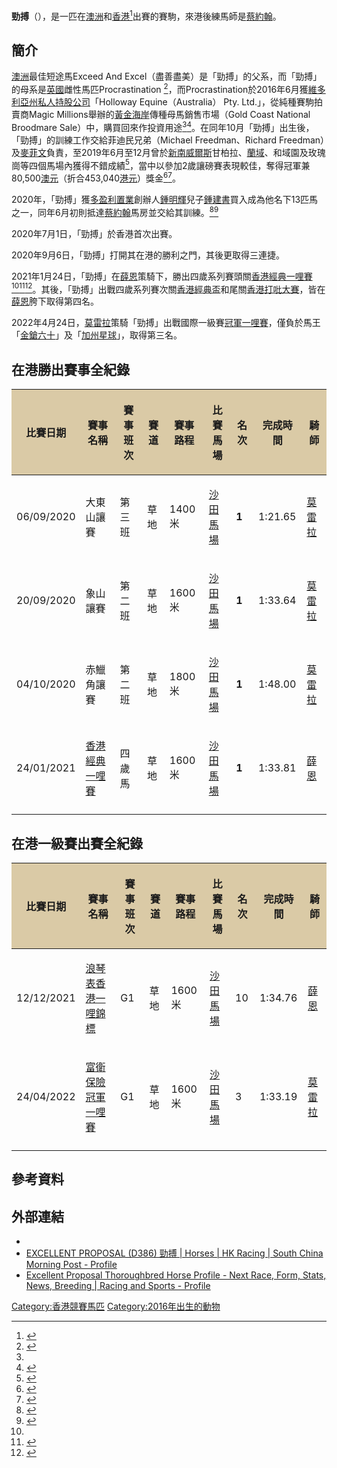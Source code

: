 {{Infobox racehorse
|name = 勁搏
|image = 
|caption = 
|sire = Exceed And Excel（盡善盡美）
|grandsire = Danehill（丹山）
|dam = Procrastination
|damsire = Pivotal
|sex = 閹
|foaled = 2016年10月3日
|death_date = 
|country = {{AUS}}
|colour = 栗
|owner = 鍾建書（香港）
|trainer = 菲迪民兄弟、[[麥菲文|麥菲文]]（澳洲）<br/>[[蔡約翰|蔡約翰]]（香港）
|record = 4戰3冠（澳洲）<br/>16戰4冠2亞2季2殿3第五（香港）
|earnings = 137,615澳元<br/>17,615,250港元
|updated = 2022年4月24日
|wins = [[香港經典一哩賽|香港經典一哩賽]]（2021）
}}

'''勁搏'''（{{lang-en|Excellent Proposal}}），是一匹在[[澳洲|澳洲]]和[[香港|香港]]<ref>{{Cite web|url=https://racing.hkjc.com/racing/information/Chinese/Horse/Horse.aspx?HorseNo=D386|title=香港賽馬會：馬匹資料 - 勁搏（D386）|work=[[香港賽馬會|香港賽馬會]]|accessdate=2021-02-27}}</ref>出賽的賽駒，來港後練馬師是[[蔡約翰|蔡約翰]]。

== 簡介 ==
[[澳洲|澳洲]]最佳短途馬Exceed And Excel（盡善盡美）是「勁搏」的父系，而「勁搏」的母系是[[英國|英國]]雌性馬匹Procrastination
<ref name=EP>{{Cite news|url=https://www.thoroughbreddailynews.com/friendless-proposal-makes-amends-in-hong-kong-classic-mile/|title=Friendless 'Proposal' Makes Amends in Hong Kong Classic Mile|publisher=Thoroughbred Daily News|date=2021-01-24|accessdate=2021-02-27|language=en}}</ref>，而Procrastination於2016年6月獲[[維多利亞州|維多利亞州]][[私人持股公司|私人持股公司]]「Holloway Equine（Australia） Pty. Ltd.」，從純種賽駒拍賣商Magic Millions舉辦的[[黃金海岸_(昆士蘭州)|黃金海岸]]傳種母馬銷售市場（Gold Coast National Broodmare Sale）中，購買回來作投資用途<ref name=EP/><ref>{{Cite news|url=https://www.bloodhorse.com/horse-racing/thoroughbred-sales/results/2016/8613/magic-millions-sales-2016-gold-coast-national-broodmare-sale/3|title=Magic Millions Sales 2016 Gold Coast National Broodmare Sale|work=BloodHorse.com|accessdate=2021-02-27|language=en}}</ref>。在同年10月「勁搏」出生後，「勁搏」的訓練工作交給菲迪民兄弟（Michael Freedman、Richard Freedman）及[[麥菲文|麥菲文]]負責，至2019年6月至12月曾於[[新南威爾斯|新南威爾斯]]甘柏拉、[[蘭域馬場|蘭域]]、和域園及玫瑰崗等四個馬場內獲得不錯成績<ref>{{Cite web|url=https://racing.hkjc.com/racing/content/chinese/pp_formsheet/fsc_D386.pdf|title=香港賽馬會：勁搏（海外賽績紀錄）|work=香港賽馬會|accessdate=2021-02-27}}</ref>，當中以參加2歲讓磅賽表現較佳，奪得冠軍兼80,500[[澳元|澳元]]（折合453,040[[港元|港元]]）獎金<ref>{{Cite news|url=https://www.dailytelegraph.com.au/sport/superracing/freedmans-weigh-up-golden-rose-with-excellent-proposal/news-story/f1139df32961c3da73a7c2cfdd279f7c|title=Freedmans weigh up Golden Rose tilt with Excellent Proposal|publisher=[[每日電訊報|星期日電訊報]]|date=2019-07-20|accessdate=2021-02-27|language=en}}</ref><ref>{{Cite news|url=https://www.racenet.com.au/news/the-armchair-punter-analyses-saturday-s-randwick-meeting-20190721|title=The Armchair Punter analyses Saturday's Randwick meeting|publisher=Racenet|date=2019-07-21|accessdate=2021-02-27|language=en}}</ref>。

2020年，「勁搏」獲[[多盈利置業|多盈利置業]]創辦人[[鍾明輝|鍾明輝]]兒子[[鍾建書|鍾建書]]買入成為他名下13匹馬之一，同年6月初則抵達[[蔡約翰|蔡約翰]]馬房並交給其訓練。<ref>{{Cite news|url=https://racing.appledaily.com.hk/topic/article/16058|title=甜甜手記：勁搏體力實力兼備|publisher=[[香港蘋果日報|蘋果馬網]]|date=2021-01-10|accessdate=2021-02-27}}</ref><ref>{{Cite news|url=https://www.bastillepost.com/hongkong/article/7244227-%E8%8E%AB%E9%9B%B7%E6%8B%89%E5%81%9C%E8%B3%BD%E5%89%8D%E5%BE%8C%E4%B8%8A%E5%B0%81%E7%8E%8B|title=莫雷拉停賽前後上封王|publisher=[[巴士的報|巴士的報]]|date=2020-10-05|accessdate=2021-02-27}}</ref>

2020年7月1日，「勁搏」於香港首次出賽。

2020年9月6日，「勁搏」打開其在港的勝利之門，其後更取得三連捷。

2021年1月24日，「勁搏」在[[薛恩_(騎師)|薛恩]]策騎下，勝出四歲系列賽頭關[[香港經典一哩賽|香港經典一哩賽]]<ref name=EP/><ref>{{Cite news|url=https://www.scmp.com/sport/racing/article/3119032/blake-shinn-and-excellent-proposal-emerge-victorious-after-drama|title=Blake Shinn and Excellent Proposal emerge victorious after drama-filled Classic Mile|publisher=[[南華早報|南華早報]]|date=2021-01-24|accessdate=2021-02-27|language=en}}</ref><ref>{{Cite news|url=https://horsebetting.com.au/excellent-proposal-leads-size-one-two-in-hong-kong-classic-mile/163926/|title=EXCELLENT PROPOSAL LEADS SIZE ONE-TWO IN HONG KONG CLASSIC MILE|publisher=HorseBetting.com.au|date=2021-01-25|accessdate=2021-02-27|language=en}}</ref>。其後，「勁搏」出戰四歲系列賽次關[[香港經典盃|香港經典盃]]和尾關[[香港打吡大賽|香港打吡大賽]]，皆在[[薛恩_(騎師)|薛恩]]胯下取得第四名。

2022年4月24日，[[莫雷拉|莫雷拉]]策騎「勁搏」出戰國際一級賽[[冠軍一哩賽|冠軍一哩賽]]，僅負於馬王「[[金鎗六十|金鎗六十]]」及「[[加州星球|加州星球]]」，取得第三名。

==在港勝出賽事全紀錄==
{| class = "wikitable sortable" style="text-align:center; width:90%"
|-
! scope="col" style="background:#dacaa6;" | 比賽日期
! scope="col" style="background:#dacaa6;" | 賽事名稱
! scope="col" style="background:#dacaa6;" | 賽事班次
! scope="col" style="background:#dacaa6;" | 賽道
! scope="col" style="background:#dacaa6;" | 賽事路程
! scope="col" style="background:#dacaa6;" | 比賽馬場
! scope="col" style="background:#dacaa6;" | 名次
! scope="col" style="background:#dacaa6;" | 完成時間
! scope="col" style="background:#dacaa6;" | 騎師
|-
| scope="row" style="font-weight:normal;" | 06/09/2020
| 大東山讓賽
| 第三班
| 草地
| 1400米
| [[沙田馬場|沙田馬場]]
| '''1'''
| 1:21.65
| [[莫雷拉|莫雷拉]]
|-
| scope="row" style="font-weight:normal;" | 20/09/2020
| 象山讓賽
| 第二班
| 草地
| 1600米
| [[沙田馬場|沙田馬場]]
| '''1'''
| 1:33.64
| [[莫雷拉|莫雷拉]]
|-
| scope="row" style="font-weight:normal;" | 04/10/2020
| 赤鱲角讓賽
| 第二班
| 草地
| 1800米
| [[沙田馬場|沙田馬場]]
| '''1'''
| 1:48.00
| [[莫雷拉|莫雷拉]]
|-
| scope="row" style="font-weight:normal;" | 24/01/2021
| [[香港經典一哩賽|香港經典一哩賽]]
| 四歲馬
| 草地
| 1600米
| [[沙田馬場|沙田馬場]]
| '''1'''
| 1:33.81
| [[薛恩_(騎師)|薛恩]]
|-
|}

==在港一級賽出賽全紀錄==
{| class = "wikitable sortable" style="text-align:center; width:90%"
|-
! scope="col" style="background:#dacaa6;" | 比賽日期
! scope="col" style="background:#dacaa6;" | 賽事名稱
! scope="col" style="background:#dacaa6;" | 賽事班次
! scope="col" style="background:#dacaa6;" | 賽道
! scope="col" style="background:#dacaa6;" | 賽事路程
! scope="col" style="background:#dacaa6;" | 比賽馬場
! scope="col" style="background:#dacaa6;" | 名次
! scope="col" style="background:#dacaa6;" | 完成時間
! scope="col" style="background:#dacaa6;" | 騎師
|-
| scope="row" style="font-weight:normal;" | 12/12/2021
| [[香港一哩錦標|浪琴表香港一哩錦標]]
| G1
| 草地
| 1600米
| [[沙田馬場|沙田馬場]]
| 10
| 1:34.76
| [[薛恩_(騎師)|薛恩]]
|-
| scope="row" style="font-weight:normal;" | 24/04/2022
| [[冠軍一哩賽|富衛保險冠軍一哩賽]]
| G1
| 草地
| 1600米
| [[沙田馬場|沙田馬場]]
| 3
| 1:33.19
| [[莫雷拉|莫雷拉]]
|-
|}

== 參考資料 ==
{{reflist}}

== 外部連結 ==
*{{cite news|url=https://racingnews.hkjc.com/chinese/2021/01/24/勁搏攻下香港經典一哩賽/|date=2021-01-24|accessdate=2021-01-24|title=「勁搏」攻下香港經典一哩賽}}
* [https://www.scmp.com/sport/racing/stats/horses/D386/excellent-proposal EXCELLENT PROPOSAL (D386) 勁搏 | Horses | HK Racing | South China Morning Post - Profile]
* [https://www.racingandsports.com/thoroughbred/horse/excellent-proposal/1366773 Excellent Proposal Thoroughbred Horse Profile - Next Race, Form, Stats, News, Breeding | Racing and Sports - Profile]

[[Category:香港競賽馬匹|Category:香港競賽馬匹]]
[[Category:2016年出生的動物|Category:2016年出生的動物]]